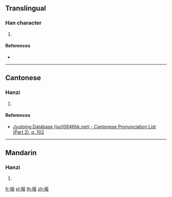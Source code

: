 ==Translingual==

===Han character===
{{Han char|rn=50|rad=巾|as=08|sn=11|four=|canj=LBYTV|ids=⿰巾妾}}

# {{defn|Han|sort=巾08}}

====References====
* {{Han ref|kx=0333.150|dkj=08959|dj=0640.040|hdz=10745.170|uh=5E39|ud=24121}}

----

==Cantonese==

===Hanzi===
{{yue-hanzi|jyut=[[saap3]]|y=saap3}}

# {{defn|lang=yue|sort=巾08}}

====References====
* [http://www.iso10646hk.net/jp/document/download.jsp Jyutping Database (iso10646hk.net) - Cantonese Pronunciation List (Part 2), p. 102]

----

==Mandarin==

===Hanzi===
{{cmn-hanzi|pin=[[shà]] ([[sha4]])|wg=sha<sup>4</sup>}}

# {{defn|lang=cmn|sort=巾08}}

[[fr:帹]]
[[pl:帹]]
[[th:帹]]
[[zh:帹]]